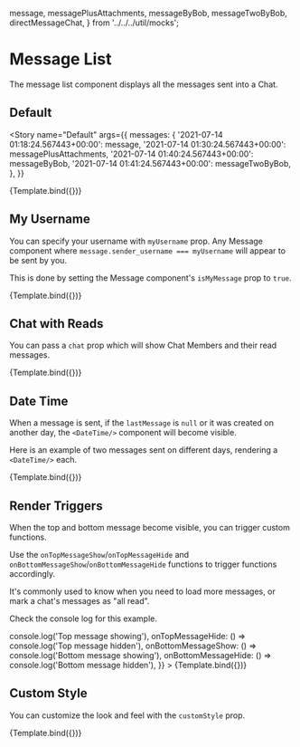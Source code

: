

  message,
  messagePlusAttachments,
  messageByBob,
  messageTwoByBob,
  directMessageChat,
} from '../../../util/mocks';

<Meta title="ChatEngine/ChatFeed/MessageList" component={MessageList} />


# Message List

The message list component displays all the messages sent into a Chat.

## Default

<Story
  name="Default"
  args={{
    messages: {
      '2021-07-14 01:18:24.567443+00:00': message,
      '2021-07-14 01:30:24.567443+00:00': messagePlusAttachments,
      '2021-07-14 01:40:24.567443+00:00': messageByBob,
      '2021-07-14 01:41:24.567443+00:00': messageTwoByBob,
    },
  }}
>
  {Template.bind({})}
</Story>

<ArgsTable story="Default" />

## My Username

You can specify your username with `myUsername` prop. Any Message component where `message.sender_username === myUsername` will appear to be sent by you.

This is done by setting the Message component's `isMyMessage` prop to `true`.

<Canvas>
  <Story
    name="My Username"
    args={{
      messages: {
        '2021-07-14 01:18:24.567443+00:00': message,
        '2021-07-14 01:40:24.567443+00:00': messageByBob,
        '2021-07-14 01:41:24.567443+00:00': messageTwoByBob,
      },
      myUsername: 'bob_baker',
    }}
  >
    {Template.bind({})}
  </Story>
</Canvas>

## Chat with Reads

You can pass a `chat` prop which will show Chat Members and their read messages.

<Canvas>
  <Story
    name="Chat with Reads"
    args={{
      messages: {
        '2021-07-14 01:18:24.567443+00:00': message,
        '2021-07-14 01:40:24.567443+00:00': messageByBob,
        '2021-07-14 01:41:24.567443+00:00': messageTwoByBob,
      },
      myUsername: 'bob_baker',
      chat: directMessageChat,
    }}
  >
    {Template.bind({})}
  </Story>
</Canvas>

## Date Time

When a message is sent, if the `lastMessage` is `null` or it was created on another day, the `<DateTime/>` component will become visible.

Here is an example of two messages sent on different days, rendering a `<DateTime/>` each.

<Canvas>
  <Story
    name="Date Time"
    args={{
      messages: {
        '2021-07-14 01:18:24.567443+00:00': message,
        '2021-07-15 01:40:24.567443+00:00': messageByBob,
      },
    }}
  >
    {Template.bind({})}
  </Story>
</Canvas>

## Render Triggers

When the top and bottom message become visible, you can trigger custom functions.

Use the `onTopMessageShow`/`onTopMessageHide` and `onBottomMessageShow`/`onBottomMessageHide` functions to trigger functions accordingly.

It's commonly used to know when you need to load more messages, or mark a chat's messages as "all read".

Check the console log for this example.

<Canvas>
  <Story
    name="Render Triggers"
    args={{
      messages: {
        '2021-07-14 01:18:24.567443+00:00': message,
        '2021-07-15 01:40:24.567443+00:00': messageByBob,
      },
      onTopMessageShow: () => console.log('Top message showing'),
      onTopMessageHide: () => console.log('Top message hidden'),
      onBottomMessageShow: () => console.log('Bottom message showing'),
      onBottomMessageHide: () => console.log('Bottom message hidden'),
    }}
  >
    {Template.bind({})}
  </Story>
</Canvas>

## Custom Style

You can customize the look and feel with the `customStyle` prop.

<Canvas>
  <Story
    name="Custom Style"
    args={{
      messages: {
        '2021-07-14 01:18:24.567443+00:00': message,
        '2021-07-15 01:40:24.567443+00:00': messageByBob,
      },
      customStyle: {
        messageList: {
          border: '2px solid red',
        },
      },
    }}
  >
    {Template.bind({})}
  </Story>
</Canvas>
